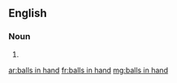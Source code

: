 ==English==

===Noun===
{{head|en|head=[[ball]]s [[in]] [[hand]]}}

# {{plural of|ball in hand}}

[[ar:balls in hand]]
[[fr:balls in hand]]
[[mg:balls in hand]]